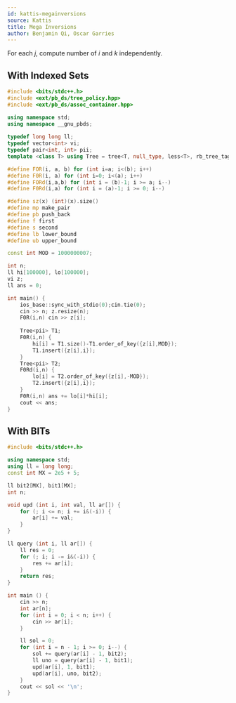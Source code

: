 ```yaml
---
id: kattis-megainversions
source: Kattis
title: Mega Inversions
author: Benjamin Qi, Oscar Garries
---
```


For each $j$, compute number of $i$ and $k$ independently.

## With Indexed Sets

```cpp
#include <bits/stdc++.h>
#include <ext/pb_ds/tree_policy.hpp>
#include <ext/pb_ds/assoc_container.hpp>

using namespace std;
using namespace __gnu_pbds;
 
typedef long long ll;
typedef vector<int> vi;
typedef pair<int, int> pii;
template <class T> using Tree = tree<T, null_type, less<T>, rb_tree_tag,tree_order_statistics_node_update>;

#define FOR(i, a, b) for (int i=a; i<(b); i++)
#define F0R(i, a) for (int i=0; i<(a); i++)
#define FORd(i,a,b) for (int i = (b)-1; i >= a; i--)
#define F0Rd(i,a) for (int i = (a)-1; i >= 0; i--)

#define sz(x) (int)(x).size()
#define mp make_pair
#define pb push_back
#define f first
#define s second
#define lb lower_bound
#define ub upper_bound

const int MOD = 1000000007;

int n;
ll hi[100000], lo[100000];
vi z;
ll ans = 0;

int main() {
	ios_base::sync_with_stdio(0);cin.tie(0);
	cin >> n; z.resize(n);
	F0R(i,n) cin >> z[i];
	
	Tree<pii> T1;
	F0R(i,n) {
		hi[i] = T1.size()-T1.order_of_key({z[i],MOD});
		T1.insert({z[i],i});
	}
	Tree<pii> T2;
	F0Rd(i,n) {
		lo[i] = T2.order_of_key({z[i],-MOD});
		T2.insert({z[i],i});
	}
	F0R(i,n) ans += lo[i]*hi[i];
	cout << ans;
}
```

## With BITs

```cpp
#include <bits/stdc++.h>

using namespace std;
using ll = long long;
const int MX = 2e5 + 5;

ll bit2[MX], bit1[MX];
int n;

void upd (int i, int val, ll ar[]) {
	for (; i <= n; i += i&(-i)) {
		ar[i] += val;
	}
}

ll query (int i, ll ar[]) {
	ll res = 0;
	for (; i; i -= i&(-i)) {
		res += ar[i];
	}
	return res;
}

int main () {
	cin >> n;
	int ar[n];
	for (int i = 0; i < n; i++) {
		cin >> ar[i];
	}

	ll sol = 0;
	for (int i = n - 1; i >= 0; i--) {
		sol += query(ar[i] - 1, bit2);
		ll uno = query(ar[i] - 1, bit1);
		upd(ar[i], 1, bit1);
		upd(ar[i], uno, bit2);
	}
	cout << sol << '\n';
}
```
